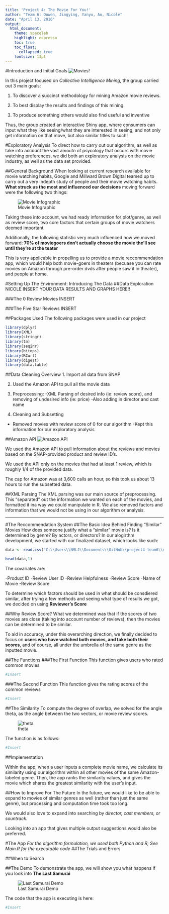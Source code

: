 ```yaml
---
title: 'Project 4: The Movie For You!'
author: "Team 6: Ouwen, Jingying, Yanyu, Ao, Nicole"
date: "April 13, 2016"
output: 
  html_document:
    theme: spacelab
    highlight: espresso
    toc: true
    toc_float:
      collapsed: true
    fontsize: 13pt
---
```

#Introduction and Initial Goals
![Movies!](http://eastridgecenter.com/wp-content/uploads/2016/03/Movie-Releases.jpg)

In this project focused on *Collective Intelligence Mining*, the group carried out 3 main goals:

1. To discover a succinct methodology for mining Amazon movie reviews.

2. To best display the results and findings of this mining.

3. To produce something others would also find useful and inventive

Thus, the group created an interactive Shiny app, where consumers can input what they like seeing/what they are interested in seeing, and not only get information on that move, but also similar titles to such!

#Exploratory Analysis
To direct how to carry out our algorithm, as well as take into account the vast amoutn of psycology that occurs with movie watching preferences, we did both an exploratory analysis on the movie industry, as well as the data set provided.

##General Background
When looking at current research available for movie watching habits, Google and Millward Brown Digital teamed up to carry out a very indepth study of people and their movie watching habits. **What struck us the most and influenced our decisions** moving forward were the following two things:

![Movie Infographic](https://consequenceofsound.files.wordpress.com/2014/11/screen-shot-2014-11-23-at-1-48-13-pm.png?w=797)

Taking these into account, we had ready information for plot/genre, as well as review score, two core factors that certain groups of movie watchers deemed important.

Additionally, the following statistic very much influenced how we moved forward:
**70% of moviegoers don't actually choose the movie the'll see until they're at the teater**

This is very applicable in propelling us to provide a movie reccommendation app, which would help both movie-goers in theaters (becuase you can rate movies on Amazon through pre-order dvds after people saw it in theater), and people at home.

#Setting Up The Environment: Introducing The Data
##Data Exploration
NICOLE INSERT YOUR DATA RESULTS AND GRAPHS HERE!!

###The 0 Review Movies
INSERT

###The Five Star Reviews
INSERT

##Packages Used
The following packages were used in our project

```r
library(dplyr)
library(XML)
library(stringr)
library(tm)
library(seqinr)
library(bitops)
library(RCurl)
library(digest)
library(data.table)
```

##Data Cleaning Overview
1. Import all data from SNAP

2. Used the Amazon API to pull all the movie data

3. Preprocessing:
  -XML Parsing of desired info (ie: review score), and removing of undesired info (ie: price)
  -Also adding in director and cast name
  
4. Cleaning and Subsetting
  - Removed movies with review score of 0 for our algorithm
  -Kept this information for our exploratory analysis

##Amazon API
![Amazon API](https://python-amazon-product-api.readthedocs.org/en/0.2.3/_images/banner.png)

We used the Amazon API to pull information about the reviews and movies based on the SNAP-provided product and review ID's.

We used the API only on the movies that had at least 1 review, which is roughly 1/4 of the provided data.

The cap for Amazon was at 3,600 calls an hour, so this took us about 13 hours to run the subsetted data.

##XML Parsing
The XML parsing was our main source of preprocessing. This "separated" out the information we wanted on each of the movies, and formatted it ina way we could manipulate in R. We also removed factors and information that we would not be using in our algorithm or analysis. 

***

#The Reccommendation System
##The Basic Idea Behind Finding "Similar" Movies
How does someone justify what a "similar" movie is? Is it determined by genre? By actors, or directors? 
In our alogirthm development, we started with our finalized dataset, which looks like such:

```r
data <- read.csv("C:\\Users\\NMLJ\\Documents\\GitHub\\project4-team6\\data\\datawithnameandgenre.csv")

head(data,1)
```
The covariates are:

-Product ID
-Review User ID
-Review Helpfulness
-Review Score
-Name of Movie
-Review Score 

To determine which factors should be used in what should be consdiered similar, after trying a few methods and seeing what type of results we got, we decided on using **Reviewer's Score**

##Why Review Score?
What we determined was that if the scores of two movies are close (taking into account number of reviews), then the movies can be determined to be similar.

To aid in accuracy, under this overarching direction, we finally decided to focus on **users who have watched both movies, and take both their scores**, and of course, all under the umbrella of the same genre as the inputted movie.

##The Functions
###The First Function 
This function gives users who rated common movies
```r
#Insert

```

###The Second Function 
This function gives the rating scores of the common reviews
```r
#Insert
```

##The Similarity
To compute the degree of overlap, we solved for the angle theta, as the angle between the two vectors, or movie review scores.

![theta](http://image.mathcaptain.com/cms/images/83/angle-between-two-vectors.png)

The function is as follows:

```r
#Insert

```

##Implementation

Within the app, when a user inputs a complete movie name, we calculate its similarity using our algorithm within all other movies of the same Amazon-labeled genre. Then, the app ranks the similarity values, and gives the movie which shares the greatest similarity with the user's input.

##How to Improve For The Future
In the future, we would like to be able to expand to movies of similar genres as well (rather than just the same genre), but processing and computation time took too long.

We would also love to expand into searching by *director, cast members, or sountrack*.

Looking into an app that gives multiple output suggestions would also be preferred.

#The App
*For the algorithm formulation, we used both Python and R; See Main.R for the executable code*
##The Trials and Errors

##When to Search

##The Demo
To demonstrate the app, we will show you what happens if you look into **The Last Samurai**

![Last Samurai Demo](https://upload.wikimedia.org/wikipedia/en/c/c6/The_Last_Samurai.jpg)


The code that the app is executing is here:
```r
#Insert
```


